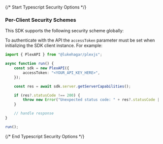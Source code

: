 {/* Start Typescript Security Options */}
### Per-Client Security Schemes

This SDK supports the following security scheme globally:



To authenticate with the API the `accessToken` parameter must be set when initializing the SDK client instance. For example:
```typescript
import { PlexAPI } from "@lukehagar/plexjs";

async function run() {
    const sdk = new PlexAPI({
        accessToken: "<YOUR_API_KEY_HERE>",
    });

    const res = await sdk.server.getServerCapabilities();

    if (res?.statusCode !== 200) {
        throw new Error("Unexpected status code: " + res?.statusCode || "-");
    }

    // handle response
}

run();

```
{/* End Typescript Security Options */}
